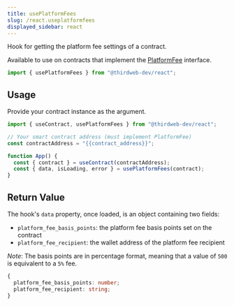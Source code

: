 ```yaml
---
title: usePlatformFees
slug: /react.useplatformfees
displayed_sidebar: react
---
```


Hook for getting the platform fee settings of a contract.

Available to use on contracts that implement the [PlatformFee](/contractkit/extension-contracts/platformfee) interface.

```jsx
import { usePlatformFees } from "@thirdweb-dev/react";
```

## Usage

Provide your contract instance as the argument.

```jsx
import { useContract, usePlatformFees } from "@thirdweb-dev/react";

// Your smart contract address (must implement PlatformFee)
const contractAddress = "{{contract_address}}";

function App() {
  const { contract } = useContract(contractAddress);
  const { data, isLoading, error } = usePlatformFees(contract);
}
```

## Return Value

The hook's `data` property, once loaded, is an object containing two fields:

- `platform_fee_basis_points`: the platform fee basis points set on the contract
- `platform_fee_recipient`: the wallet address of the platform fee recipient

_Note_: The basis points are in percentage format, meaning that a value of `500` is equivalent to a `5%` fee.

```ts
{
  platform_fee_basis_points: number;
  platform_fee_recipient: string;
}
```
